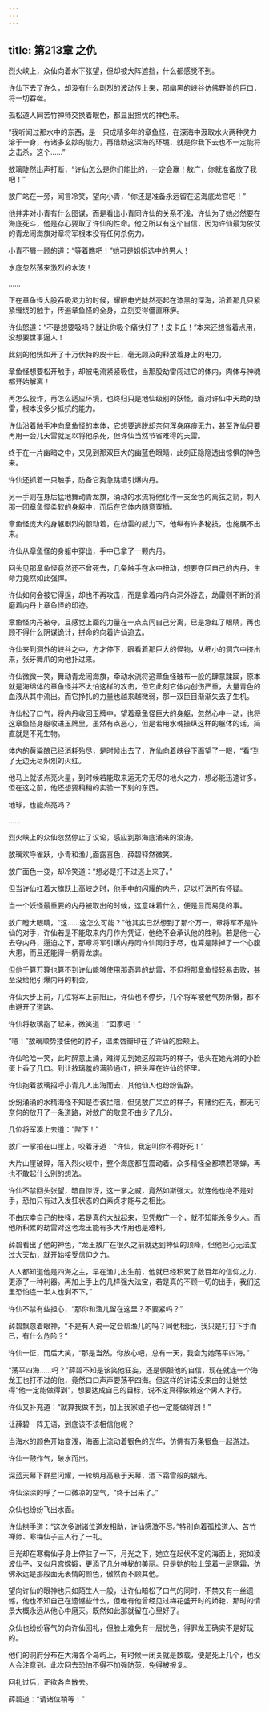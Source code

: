```yaml
---
---
---
```

title: 第213章 之仇
---





烈火峡上，众仙向着水下张望，但却被大阵遮挡，什么都感觉不到。

许仙下去了许久，却没有什么剧烈的波动传上来，那幽黑的峡谷仿佛野兽的巨口，将一切吞噬。

孤松道人同苦竹禅师交换着眼色，都显出担忧的神色来。

“我听闻过那水中的东西，是一只成精多年的章鱼怪，在深海中汲取水火两种灵力溶于一身，有诸多玄妙的能力，再借助这深海的环境，就是你我下去也不一定能将之击杀，这个……”

敖璃陡然出声打断，“许仙怎么是你们能比的，一定会赢！敖广，你就准备放了我吧！”

敖广站在一旁，闻言冷笑，望向小青，“你还是准备永远留在这海底龙宫吧！”

他并非对小青有什么图谋，而是看出小青同许仙的关系不浅，许仙为了她必然要在海底死斗，他是存心要取了许仙的性命。他之所以有这个自信，因为许仙最为依仗的青龙闹海旗对章将军根本没有任何杀伤力。

小青不屑一顾的道：“等着瞧吧！”她可是姐姐选中的男人！

水底忽然荡来激烈的水波！

……

正在章鱼怪大股吞吸灵力的时候，耀眼电光陡然亮起在漆黑的深海，沿着那几只紧紧缠绕的触手，传遍章鱼怪的全身，立刻变得僵直麻痹。

许仙怒道：“不是想要吸吗？就让你吸个痛快好了！皮卡丘！”本来还想省着点用，没想要世事逼人！

此刻的他恍如开了十万伏特的皮卡丘，毫无顾及的释放着身上的电力。

章鱼怪想要松开触手，却被电流紧紧吸住，当那股劫雷闯进它的体内，肉体与神魂都开始解离！

再怎么狡诈，再怎么适应环境，也终归只是地仙级别的妖怪，面对许仙中天劫的劫雷，根本没多少抵抗的能力。

许仙沿着触手冲向章鱼怪的本体，它想要逃脱却奈何浑身麻痹无力，甚至许仙只要再用一会儿天雷就足以将他杀死，但许仙当然节省难得的天雷。

终于在一片幽暗之中，又见到那双巨大的幽蓝色眼睛，此刻正隐隐透出惊惧的神色来。

许仙还抓着一只触手，防备它狗急跳墙引爆内丹。

另一手则在身后猛地舞动青龙旗，涌动的水流将他化作一支金色的离弦之箭，刺入那一团章鱼怪柔软的身躯中，而后在它体内随意穿插。

章鱼怪庞大的身躯剧烈的颤动着，在劫雷的威力下，他纵有许多秘技，也施展不出来。

许仙从章鱼怪的身躯中穿出，手中已拿了一颗内丹。

回头见那章鱼怪竟然还不曾死去，几条触手在水中扭动，想要夺回自己的内丹，生命力竟然如此强悍。

许仙如何会被它得逞，却也不再攻击，而是拿着内丹向洞外游去，劫雷则不断的消磨着内丹上章鱼怪的印迹。

章鱼怪内丹被夺，且感觉上面的力量在一点点同自己分离，已是急红了眼睛，再也顾不得什么阴谋诡计，拼命的向着许仙追去。

许仙来到洞外的峡谷之中，方才停下，眼看着那巨大的怪物，从细小的洞穴中挤出来，张牙舞爪的向他扑过来。

许仙微微一笑，舞动青龙闹海旗，牵动水流将这章鱼怪破布一般的肆意蹂躏，原本就是海绵体的章鱼怪并不太怕这样的攻击，但它此刻它体内创伤严重，大量青色的血液从其中流出。而它挣扎的力量也越来越微弱，那一双巨目渐渐失去了生机。

许仙松了口气，将内丹收回玉牌中，望着章鱼怪巨大的身躯，忽然心中一动，也将这章鱼怪身躯收进玉牌里，虽然有点恶心，但是若用水魂操纵这样的躯体的话，简直就是不死生物。

体内的黄粱酿已经消耗殆尽，是时候出去了，许仙向着峡谷下面望了一眼，“看”到了无边无尽炽烈的火红。

他马上就该点亮火星，到时候若能取来运无穷无尽的地火之力，想必能迅速许多。但在这之前，他还想要稍稍的实验一下别的东西。

地球，也能点亮吗？

……

烈火峡上的众仙忽然停止了议论，感应到那海底涌来的浪涛。

敖璃欢呼雀跃，小青和渔儿面露喜色，薛碧释然微笑。

敖广面色一变，却冷笑道：“想必是打不过逃上来了。”

但当许仙扛着大旗跃上高峡之时，他手中的闪耀的内丹，足以打消所有怀疑。

当一个妖怪最重要的内丹被取出的时候，这意味着什么，便是显而易见的事。

敖广瞪大眼睛，“这……这怎么可能？”他其实已然想到了那个万一，章将军不是许仙的对手，许仙若是不能取来内丹作为凭证，他绝不会承认他的胜利。若是他一心去夺内丹，逼迫之下，那章将军引爆内丹同许仙同归于尽，也算是除掉了一个心腹大患，而且还能得一柄青龙旗。

但他千算万算也算不到许仙能够使用那奇异的劫雷，不但将那章鱼怪轻易击败，甚至没给他引爆内丹的机会。

许仙大步上前，几位将军上前阻止，许仙也不停步，几个将军被他气势所慑，都不由避开了道路。

许仙将敖璃抱了起来，微笑道：“回家吧！”

“嗯！”敖璃顺势搂住他的脖子，温柔唇瓣印在了许仙的脸颊上。

许仙哈哈一笑，此时醉意上涌，难得见到她这般乖巧的样子，低头在她光滑的小脸蛋上香了几口。到让敖璃羞的满脸通红，把头埋在许仙的怀里。

许仙抱着敖璃招呼小青几人出海而去，其他仙人也纷纷告辞。

纷纷涌涌的水精海怪不知是否该拦阻，但见敖广呆立的样子，有赌约在先，都无可奈何的放开了一条道路，对敖广的敬意不由少了几分。

几位将军凑上去道：“陛下！”

敖广一掌拍在山崖上，咬着牙道：“许仙，我定叫你不得好死！”

大片山崖破碎，落入烈火峡中，整个海底都在震动着。众多精怪全都噤若寒蝉，再也不敢起什么别的想法。

许仙不禁回头张望，暗自惊讶，这一掌之威，竟然如斯强大。就连他也绝不是对手，恐怕只有进入发狂状态的白素贞才能与之相比。

不由庆幸自己的抉择，若是真的大战起来，但凭敖广一个，就不知能杀多少人。而他所积累的劫雷对这老龙王能有多大作用也是难料。

薛碧看出了他的神色，“龙王敖广在很久之前就达到神仙的顶峰，但他担心无法度过大天劫，就开始接受信仰之力。

人人都知道他是四海之主，早在渔儿出生前，他就已经积累了数百年的信仰之力，更添了一种利器。再加上手上的几样强大法宝，若是真的不顾一切的出手，我们这里恐怕连一半人也剩不下。”

许仙不禁有些担心，“那你和渔儿留在这里？不要紧吗？”

薛碧飘忽着眼神，“不是有人说一定会帮渔儿的吗？同他相比，我只是打打下手而已，有什么危险？”

许仙一怔，而后大笑，“那是当然，你放心吧，总有一天，我会为她荡平四海。”

“荡平四海……吗？”薛碧不知是该笑他狂妄，还是佩服他的自信，现在就连一个海龙王也打不过的他，竟然口口声声要荡平四海。但这样的许诺没来由的让她觉得“他一定能做得到”，想要达成自己的目标，说不定真得依赖这个男人才行。

许仙又补充道：“就算我做不到，加上我家娘子也一定能做得到！”

让薛碧一阵无语，到底该不该相信他呢？

当海水的颜色开始变浅，海面上流动着银色的光华，仿佛有万条银鱼一起游过。

许仙一鼓作气，破水而出。

深蓝天幕下群星闪耀，一轮明月高悬于天幕，洒下霜雪般的银光。

许仙深深的呼了一口微凉的空气，“终于出来了。”

众仙也纷纷飞出水面。

许仙拱手道：“这次多谢诸位道友相助，许仙感激不尽。”特别向着孤松道人、苦竹禅师、寒梅仙子三人行了一礼。

目光却在寒梅仙子身上停驻了一下，月光之下，她立在起伏不定的海面上，宛如凌波仙子，又似月宫嫦娥，更添了几分神秘的美丽。只是她的脸上笼着一层寒霜，仿佛永远是那般面无表情的颜色，傲然而不顾其他。

望向许仙的眼神也只如陌生人一般，让许仙暗松了口气的同时，不禁又有一丝遗憾，他也不知自己在遗憾些什么，但唯有他曾经见过梅花盛开时的娇艳，那时的情景大概永远从他心中磨灭。既然如此那就留在心里好了。

众仙也纷纷客气的向许仙回礼，但脸上难免有一层忧色，得罪龙王确实不是好玩的。

他们的洞府分布在大海各个岛屿上，有时候一闭关就是数载，便是死上几个，也没人会注意到。此次回去恐怕不得不加强防范，免得被报复。

回礼过后，正欲各自散去。

薛碧道：“请诸位稍等！”